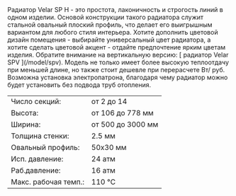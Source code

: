 <span class="leading-6">
  Радиатор Velar SP H - это простота, лаконичность и строгость линий в одном
  изделии. Основой конструкции такого радиатора служит стальной овальный плоский
  профиль, что делает его выигрышным вариантом для любого стиля интерьера.
  Хотите дополнить цветовой дизайн помещения - выбирайте универсальный цвет
  радиатора, а хотите сделать цветовой акцент - отдайте предпочтение ярким
  цветам изделия.
</span>
<span class="leading-6">
  Обратите внимание на вертикальную версию: [
  <span class="text-red-500 hover:underline">радиатор Velar SPV</span>
  ](/model/spv). Модель не только имеет более высокую теплоотдачу при меньшей длине,
  но также стоит дешевле при перерасчете Вт/ руб. Возможна установка электропатрона,
  благодаря чему радиатор можно будет установить без подвода труб отопления.
</span>

<table class="text-xs w-full">
  <tr class="hover:bg-neutral-100">
    <td class="py-1 px-1">Число секций:</td>
    <td class="py-1">от 2 до 14</td>
  </tr>
  <tr class="hover:bg-neutral-100">
    <td class="py-1 px-1">Высота:</td>
    <td class="py-1">от 106 до 778 мм</td>
  </tr>
  <tr class="hover:bg-neutral-100">
    <td class="py-1 px-1">Ширина:</td>
    <td class="py-1">от 500 до 3000 мм</td>
  </tr>
  <tr class="hover:bg-neutral-100">
    <td class="py-1 px-1">Толщина стенки:</td>
    <td class="py-1">2.5 мм</td>
  </tr>
  <tr class="hover:bg-neutral-100">
    <td class="py-1 px-1">Овальный профиль:</td>
    <td class="py-1">50х30 мм</td>
  </tr>
  <tr class="hover:bg-neutral-100">
    <td class="py-1 px-1">Исп. давление:</td>
    <td class="py-1">24 атм</td>
  </tr>
  <tr class="hover:bg-neutral-100">
    <td class="py-1 px-1">Раб.давление:</td>
    <td class="py-1">16 атм</td>
  </tr>
  <tr class="hover:bg-neutral-100">
    <td class="py-1 px-1">Макс. рабочая темп.:</td>
    <td class="py-1">110 °C</td>
  </tr>
</table>
